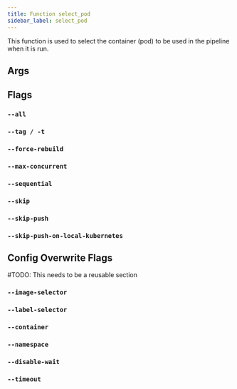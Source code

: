 ```yaml
---
title: Function select_pod
sidebar_label: select_pod
---
```


This function is used to select the container (pod) to be used in the pipeline when it is run.


## Args







## Flags

### `--all`

### `--tag / -t`

### `--force-rebuild`

### `--max-concurrent`

### `--sequential`

### `--skip`

### `--skip-push`

### `--skip-push-on-local-kubernetes`


## Config Overwrite Flags

\#TODO: This needs to be a reusable section

### `--image-selector`

### `--label-selector`

### `--container`

### `--namespace`

### `--disable-wait`

### `--timeout`
